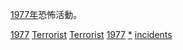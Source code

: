 [[1977年|1977年]]恐怖活動。
{{cat topic in year| topic=恐怖活動| year=1977}}

[[Category:1970年代恐怖活動|1977]]
[[Category:1977年罪案|Terrorist]]
[[Category:1977年灾难|Terrorist]]
[[Category:各年恐怖活动|1977]]
[[Category:1977年襲擊|*]]
[[Category:1977年恐怖主義|incidents]]